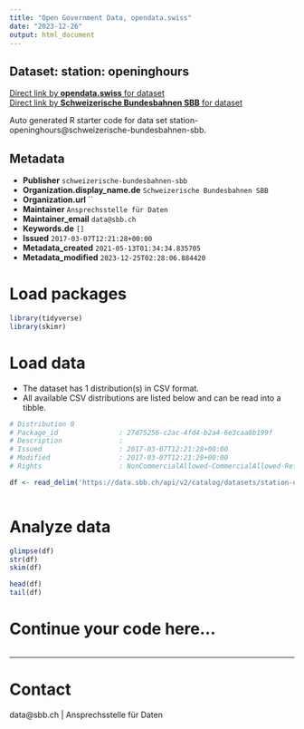 ```yaml
---
title: "Open Government Data, opendata.swiss"
date: "2023-12-26"
output: html_document
---
```


## Dataset: station: openinghours



[Direct link by **opendata.swiss** for dataset](https://opendata.swiss/de/dataset/station-openinghours1)<br>
[Direct link by **Schweizerische Bundesbahnen SBB** for dataset](https://data.sbb.ch/explore/dataset/station-openinghours/)

Auto generated R starter code for data set station-openinghours@schweizerische-bundesbahnen-sbb.

## Metadata

- **Publisher** `schweizerische-bundesbahnen-sbb`
- **Organization.display_name.de** `Schweizerische Bundesbahnen SBB`
- **Organization.url** ``
- **Maintainer** `Ansprechsstelle für Daten`
- **Maintainer_email** `data@sbb.ch`
- **Keywords.de** `[]`
- **Issued** `2017-03-07T12:21:28+00:00`
- **Metadata_created** `2021-05-13T01:34:34.835705`
- **Metadata_modified** `2023-12-25T02:28:06.884420`


# Load packages

```r

library(tidyverse)
library(skimr)

```

# Load data

-   The dataset has 1 distribution(s) in CSV format.
-   All available CSV distributions are listed below and can be read into a tibble.

```r

# Distribution 0
# Package_id               : 27d75256-c2ac-4fd4-b2a4-6e3caa8b199f
# Description              : 
# Issued                   : 2017-03-07T12:21:28+00:00
# Modified                 : 2017-03-07T12:21:28+00:00
# Rights                   : NonCommercialAllowed-CommercialAllowed-ReferenceRequired

df <- read_delim('https://data.sbb.ch/api/v2/catalog/datasets/station-openinghours/exports/csv')



```

# Analyze data

```r

glimpse(df)
str(df)
skim(df)

head(df)
tail(df)

```

# Continue your code here...

```r

```

------------------------------------------------------------------------

# Contact

data@sbb.ch | Ansprechsstelle für Daten

